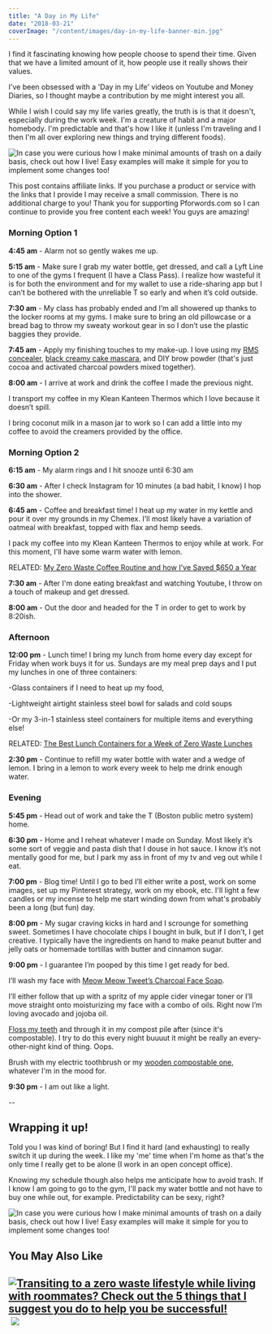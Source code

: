 ```yaml
---
title: "A Day in My Life"
date: "2018-03-21"
coverImage: "/content/images/day-in-my-life-banner-min.jpg"
---
```


I find it fascinating knowing how people choose to spend their time. Given that we have a limited amount of it, how people use it really shows their values.

I've been obsessed with a 'Day in my Life' videos on Youtube and Money Diaries, so I thought maybe a contribution by me might interest you all.

While I wish I could say my life varies greatly, the truth is is that it doesn't, especially during the work week. I'm a creature of habit and a major homebody. I'm predictable and that's how I like it (unless I'm traveling and I then I'm all over exploring new things and trying different foods).

![In case you were curious how I make minimal amounts of trash on a daily basis, check out how I live! Easy examples will make it simple for you to implement some changes too!](images/day-in-my-life-banner-min-1024x611.jpg)

This post contains affiliate links. If you purchase a product or service with the links that I provide I may receive a small commission. There is no additional charge to you! Thank you for supporting Pforwords.com so I can continue to provide you free content each week! You guys are amazing!

### Morning Option 1

**4:45 am** - Alarm not so gently wakes me up.

**5:15 am** - Make sure I grab my water bottle, get dressed, and call a Lyft Line to one of the gyms I frequent (I have a Class Pass). I realize how wasteful it is for both the environment and for my wallet to use a ride-sharing app but I can’t be bothered with the unreliable T so early and when it’s cold outside.

**7:30 am** - My class has probably ended and I’m all showered up thanks to the locker rooms at my gyms. I make sure to bring an old pillowcase or a bread bag to throw my sweaty workout gear in so I don’t use the plastic baggies they provide.

**7:45 am** - Apply my finishing touches to my make-up. I love using my [RMS concealer](https://www.rmsbeauty.com/products/un-cover-up), [black creamy cake mascara](https://www.etsy.com/au/listing/527740620/black-creamy-cake-mascara-mineral-makeup?ref=related-1), and DIY brow powder (that's just cocoa and activated charcoal powders mixed together).

**8:00 am** - I arrive at work and drink the coffee I made the previous night.

I transport my coffee in my Klean Kanteen Thermos which I love because it doesn’t spill.

I bring coconut milk in a mason jar to work so I can add a little into my coffee to avoid the creamers provided by the office.

### Morning Option 2

**6:15 am** - My alarm rings and I hit snooze until 6:30 am

**6:30 am** - After I check Instagram for 10 minutes (a bad habit, I know) I hop into the shower.

**6:45 am** - Coffee and breakfast time! I heat up my water in my kettle and pour it over my grounds in my Chemex. I'll most likely have a variation of oatmeal with breakfast, topped with flax and hemp seeds.

I pack my coffee into my Klean Kanteen Thermos to enjoy while at work. For this moment, I'll have some warm water with lemon.

RELATED: [My Zero Waste Coffee Routine and how I've Saved \$650 a Year](https://pforwords.com/my-at-home-zero-waste-coffee-routine/)

**7:30 am** - After I'm done eating breakfast and watching Youtube, I throw on a touch of makeup and get dressed.

**8:00 am** - Out the door and headed for the T in order to get to work by 8:20ish.

### Afternoon

**12:00 pm** - Lunch time! I bring my lunch from home every day except for Friday when work buys it for us. Sundays are my meal prep days and I put my lunches in one of three containers:

\-Glass containers if I need to heat up my food,

\-Lightweight airtight stainless steel bowl for salads and cold soups

\-Or my 3-in-1 stainless steel containers for multiple items and everything else!

RELATED: [The Best Lunch Containers for a Week of Zero Waste Lunches](https://pforwords.com/best-lunch-containers-for-a-week-of-zero-waste-lunches/)

**2:30 pm** - Continue to refill my water bottle with water and a wedge of lemon. I bring in a lemon to work every week to help me drink enough water.

### Evening

**5:45 pm** - Head out of work and take the T (Boston public metro system) home.

**6:30 pm** - Home and I reheat whatever I made on Sunday. Most likely it’s some sort of veggie and pasta dish that I douse in hot sauce. I know it’s not mentally good for me, but I park my ass in front of my tv and veg out while I eat.

**7:00 pm** - Blog time! Until I go to bed I’ll either write a post, work on some images, set up my Pinterest strategy, work on my ebook, etc. I'll light a few candles or my incense to help me start winding down from what's probably been a long (but fun) day.

**8:00 pm** - My sugar craving kicks in hard and I scrounge for something sweet. Sometimes I have chocolate chips I bought in bulk, but if I don’t, I get creative. I typically have the ingredients on hand to make peanut butter and jelly oats or homemade tortillas with butter and cinnamon sugar.

**9:00 pm** - I guarantee I’m pooped by this time I get ready for bed.

I’ll wash my face with [Meow Meow Tweet’s Charcoal Face Soap](https://meowmeowtweet.com/products/tea-tree-eucalyptus-charcoal-bar-soap).

I’ll either follow that up with a spritz of my apple cider vinegar toner or I’ll move straight onto moisturizing my face with a combo of oils. Right now I’m loving avocado and jojoba oil.

[Floss my teeth](https://pforwords.com/floss) and through it in my compost pile after (since it's compostable). I try to do this every night buuuut it might be really an every-other-night kind of thing. Oops.

Brush with my electric toothbrush or my [wooden compostable one](https://pforwords.com/toothbrush), whatever I'm in the mood for.

**9:30 pm** - I am out like a light.

\--

## Wrapping it up!

Told you I was kind of boring! But I find it hard (and exhausting) to really switch it up during the week. I like my 'me' time when I'm home as that's the only time I really get to be alone (I work in an open concept office).

Knowing my schedule though also helps me anticipate how to avoid trash. If I know I am going to go to the gym, I'll pack my water bottle and not have to buy one while out, for example. Predictability can be sexy, right?

![In case you were curious how I make minimal amounts of trash on a daily basis, check out how I live! Easy examples will make it simple for you to implement some changes too!](images/day-in-my-life-min-683x1024.jpg)

## You May Also Like

## [![Transiting to a zero waste lifestyle while living with roommates? Check out the 5 things that I suggest you do to help you be successful!](images/Roommates-pin-min-200x300.jpg)](https://pforwords.com/living-zero-waste-with-roommates/)  [![](images/Lazy-habits-min-200x300.jpg)](https://pforwords.com/lazy-low-impact-habits-to-save-time-and-money/)
